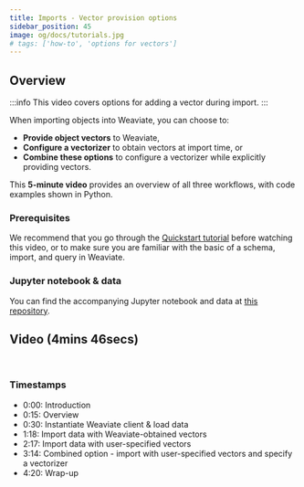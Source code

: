 ```yaml
---
title: Imports - Vector provision options
sidebar_position: 45
image: og/docs/tutorials.jpg
# tags: ['how-to', 'options for vectors']
---
```



## Overview

:::info This video covers options for adding a vector during import.
:::

When importing objects into Weaviate, you can choose to:
- **Provide object vectors** to Weaviate,
- **Configure a vectorizer** to obtain vectors at import time, or
- **Combine these options** to configure a vectorizer while explicitly providing vectors.

This **5-minute video** provides an overview of all three workflows, with code examples shown in Python.

### Prerequisites

We recommend that you go through the [Quickstart tutorial](../quickstart/index.md) before watching this video, or to make sure you are familiar with the basic of a schema, import, and query in Weaviate.

### Jupyter notebook & data

You can find the accompanying Jupyter notebook and data at [this repository](https://github.com/weaviate-tutorials/vector-provision-options).

## Video (4mins 46secs)

<ReactPlayer className="react-player" url='https://www.youtube.com/watch?v=x9ztOHUxALg' width="100%" controls="true"/>
<br/>

### Timestamps

- 0:00: Introduction
- 0:15: Overview
- 0:30: Instantiate Weaviate client & load data
- 1:18: Import data with Weaviate-obtained vectors
- 2:17: Import data with user-specified vectors
- 3:14: Combined option - import with user-specified vectors and specify a vectorizer
- 4:20: Wrap-up
